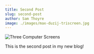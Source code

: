 ```yaml
---
title: Second Post
slug: second-post
author: Sam Thoyre
image: ./images/max-duzij-triscreen.jpg
---
```


![Three Computer Screens](./images/max-duzij-triscreen.jpg)

This is the second post in my new blog!
